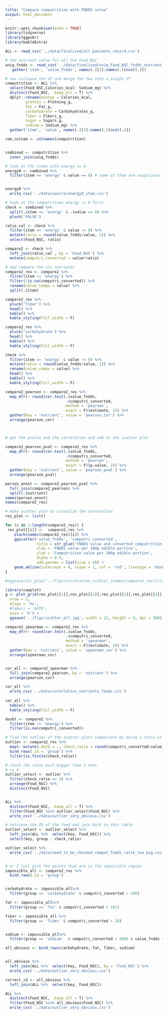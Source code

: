```yaml
---
title: "Compare computrition with FNDDS value"
output: html_document
---
```


```r
knitr::opts_chunk$set(echo = TRUE)
library(tidyverse)
library(ggpubr)
library(kableExtra)
``` 

```r
ALL <- read_csv('../data/finalized/all_patients_record.csv')

# the nutrient value for all the Food_NSC
uniq_fndds <- read_csv('../data/finalized/uniq_Food_NSC_fndds_nutrient_value.csv') %>% 
   gather('item', 'value_fndds', names(.)[2]:names(.)[ncol(.)])
```

```r
# now collapse the df and merge the two into a single df
computrition <- ALL %>% 
  select(Food_NSC,Calories_kcal: Sodium_mg) %>% 
  distinct(Food_NSC, .keep_all = T) %>% 
  dplyr::rename(energy = Calories_kcal,
         protein = Proteing_g,
         fat = Fat_g,
         carbohydrate = Carbohydrates_g,
         fiber = Fibers_g,
         sugar = Sugars_g, 
         sodium = Sodium_mg) %>% 
  gather('item', 'value', names(.)[2]:names(.)[ncol(.)])

com_colnam <- colnames(computrition)


combined <- computrition %>% 
  inner_join(uniq_fndds)
```

```r
# look at the items with energy == 0
energy0 <- combined %>% 
  filter(item == 'energy' & value == 0) # some of them are suspicious such as the condiments one


energy0 %>% 
  write_csv('../data/source/energy0_item.csv')
```


```r
# look at the computrition energy != 0 first 
check <- combined %>% 
  split(.$item == 'energy' & .$value == 0) %>% 
  pluck('FALSE')

ratio_cal <- check %>% 
  filter(item == 'energy' & value != 0) %>% 
  mutate(ratio = round(value_fndds/value, 2)) %>% 
  select(Food_NSC, ratio)

compare2 <- check %>% 
  left_join(ratio_cal , by = 'Food_NSC') %>% 
  mutate(computri_converted = value*ratio) 
```

```r
# now compare the six nutrients
compare2_res <- compare2 %>% 
  filter(item != 'energy') %>% 
  filter(!is.na(computri_converted)) %>% 
  rename(value_compu = value) %>% 
  split(.$item)
```


```r
compare2_res %>% 
  pluck('fiber') %>% 
  head() %>% 
  kable() %>% 
  kable_styling(full_width = F)

compare2_res %>% 
  pluck('carbohydrate') %>% 
  head() %>% 
  kable() %>% 
  kable_styling(full_width = F)

check %>% 
  filter(item == 'energy' & value != 0) %>% 
  mutate(ratio = round(value_fndds/value, 2)) %>% 
  rename(value_compu = value) %>% 
  head() %>% 
  kable() %>% 
  kable_styling(full_width = F)
```

```r
compare2_pearson <- compare2_res %>% 
  map_dfr(~ round(cor.test(.$value_fndds, 
                           .$computri_converted, 
                           method = 'pearson', 
                           exact = F)$estimate, 2)) %>% 
  gather(key = 'nutrient', value = 'pearson_cor') %>% 
  arrange(pearson_cor)  



# get the pvalue and the correlation and add to the scatter plot

compare2_pearson_pval <- compare2_res %>% 
  map_dfr(~ round(cor.test(.$value_fndds, 
                           .$computri_converted, 
                           method = 'pearson', 
                           exact = F)$p.value, 2)) %>% 
  gather(key = 'nutrient', value = 'pearson_pval') %>% 
  arrange(pearson_pval) 

person_annot <- compare2_pearson_pval %>% 
  full_join(compare2_pearson) %>% 
  split(.$nutrient)
names(person_annot)
names(compare2_res)
```

```r
# make scatter plot to visualize the correlation
res_plot <- list()

for (i in 1:length(compare2_res)) {
 res_plot[[i]] <-  compare2_res %>% 
    pluck(names(compare2_res)[i]) %>% 
    ggscatter('value_fndds', 'computri_converted',
              title = str_glue('FNDDS value and converted computrition value\n{names(compare2_res)[i]}\nPearson cor: {person_annot[[i]]$pearson_cor}, pvalue: {person_annot[[i]]$pearson_pval}'),
              xlab = 'FNDDS value per 100g edible portion',
              ylab = 'Computrition value per 100g edible portion',
              alpha = 0.5,
              add.params = list(size = 4)) +
    geom_abline(intercept = 0, slope = 1, col = 'red', linetype = 'dashed') 
}

#+ggsave(str_glue('../figs/correlation_scatter_{names(compare2_res)[i]}.jpg'), width = 6, height = 5)

library(cowplot)
g <- plot_grid(res_plot[[1]],res_plot[[2]],res_plot[[3]],res_plot[[4]],res_plot[[5]],res_plot[[6]],
  nrow = 2,
  align = 'hv',
  #labels = 'AUTO',
  axis = 'b') +
  ggsave('../figs/scatter_all.jpg', width = 12, height = 8, dpi = 300)

```

```r
compare2_spearman <- compare2_res %>% 
  map_dfr(~ round(cor.test(.$value_fndds, 
                           .$computri_converted, 
                           method = 'spearman', 
                           exact = F)$estimate, 2)) %>% 
  gather(key = 'nutrient', value = 'spearman_cor') %>% 
  arrange(spearman_cor)  


cor_all <- compare2_spearman %>% 
  full_join(compare2_pearson, by = 'nutrient') %>% 
  arrange(pearson_cor)

cor_all %>% 
  write_csv('../data/corerlation_nutrients_foods.csv')
  
cor_all %>% 
  kable() %>% 
  kable_styling(full_width = F)
```

```r
doubt <- compare2 %>% 
  filter(item != 'energy') %>% 
  filter(is.na(computri_converted)) 
```


```r
# find the outlier of the scatter plots comparison by doing a ratio of the converted computrition value and FNDDS value
outlier <- compare2_res %>% 
  map(~ mutate(.data = ., check_ratio = round(computri_converted/value_fndds, 2))) %>% 
  bind_rows(.id = 'group') %>% 
  filter(is.finite(check_ratio))
```


```r
# check the ratio much bigger than 1 ones 
# >= 4
outlier_select <- outlier %>% 
  filter(check_ratio >= 4) %>% 
  arrange(Food_NSC) %>% 
  distinct(Food_NSC)


ALL %>% 
  distinct(Food_NSC, .keep_all = T) %>% 
  filter(Food_NSC %in% outlier_select$Food_NSC) %>% 
  write_csv('../data/outlier_very_obvious.csv')
```


```r
# retrieve the ID of the food and join back to this table
outlier_select <- outlier_select %>% 
  left_join(ALL %>%  select(key, Food_NSC)) %>% 
  select(key, group : check_ratio)

outlier_select %>% 
  write_csv('../data/need_to_be_checked_comput_fndds_ratio_too_big.csv')


# or I just pick the points that are in the impossible region
impossible_all <- compare2_res %>% 
  bind_rows(.id = 'group') 


carbohydrate <- impossible_all%>% 
  filter(group == 'carbohydrate' & computri_converted > 100)

fat <- impossible_all%>% 
  filter(group == 'fat' & computri_converted > 101)

fiber <- impossible_all %>% 
  filter(group == 'fiber' & computri_converted > 20)


sodium <- impossible_all%>% 
  filter(group == 'sodium'  & computri_converted > 5000 & value_fndds < 3000)

all_obvious <- bind_rows(carbohydrate, fat, fiber, sodium)


all_obvious %>% 
  left_join(ALL %>%  select(key, Food_NSC), by = 'Food_NSC') %>% 
  write_csv('../data/outlier_very_obvious.csv')

correct_id <- all_obvious %>% 
  left_join(ALL %>%  select(key, Food_NSC))

ALL %>% 
  distinct(Food_NSC, .keep_all = T) %>% 
  filter(Food_NSC %in% all_obvious$Food_NSC) %>% 
  write_csv('../data/outlier_very_obvious.csv')
```

